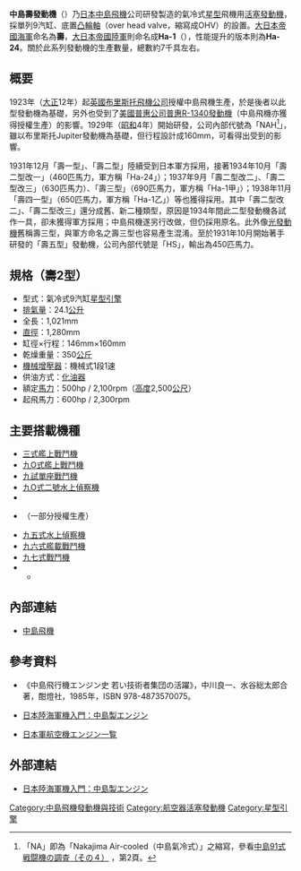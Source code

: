 '''中島壽發動機'''（{{lang-ja|寿〔ことぶき〕エンジン}}）乃[[日本|日本]][[中島飛機|中島飛機]]公司研發製造的氣冷式[[星型引擎|星型]]飛機用[[往复式发动机|活塞發動機]]，採單列9汽缸、底置[[凸輪軸|凸輪軸]]（over head valve，縮寫成OHV）的設置。[[大日本帝國海軍|大日本帝國海軍]]命名為'''壽'''，[[大日本帝國陸軍|大日本帝國陸軍]]則命名成'''Ha-1'''（{{lang-ja|ハ1}}），性能提升的版本則為'''Ha-24'''。關於此系列發動機的生產數量，總數約7千具左右。

== 概要 ==
1923年（[[大正|大正]]12年）起[[英國|英國]][[布里斯托飛機公司|布里斯托飛機公司]]授權中島飛機生產{{link-en|布里斯托Jupiter發動機|Bristol Jupiter}}，於是後者以此型發動機為基礎，另外也受到了[[美國|美國]][[普惠公司|普惠公司]][[普惠R-1340發動機|普惠R-1340發動機]]（中島飛機亦獲得授權生產）的影響。1929年（[[昭和|昭和]]4年）開始研發，公司內部代號為「NAH<ref>「NA」即為「Nakajima Air-cooled（中島氣冷式）」之縮寫，參看{{ja}}[http://www.cit.nihon-u.ac.jp/laboratorydata/kenkyu/publication/journal_a/a40.1.7.pdf 中島91式戦闘機の調査（その４）] {{Wayback|url=http://www.cit.nihon-u.ac.jp/laboratorydata/kenkyu/publication/journal_a/a40.1.7.pdf |date=20140910195833 }}，第2頁。</ref>」，雖以布里斯托Jupiter發動機為基礎，但行程設計成160mm，可看得出受到{{link-en|萊特R-1820發動機|Wright R-1820}}的影響。

1931年12月「壽一型」、「壽二型」陸續受到日本軍方採用，接著1934年10月「壽二型改一」（460匹馬力，軍方稱「Ha-24」）；1937年9月「壽二型改二」、「壽二型改三」（630匹馬力）、「壽三型」（690匹馬力，軍方稱「Ha-1甲」）；1938年11月「壽四一型」（650匹馬力，軍方稱「Ha-1乙」）等也獲得採用。其中「壽二型改二」、「壽二型改三」還分成舊、新二種類型，原因是1934年間此二型發動機各試作一具，卻未獲得軍方採用；中島飛機遂另行改做，但仍採用原名。此外像[[中島光發動機|光發動機]]舊稱壽三型，與軍方命名之壽三型也容易產生混淆。至於1931年10月開始著手研發的「壽五型」發動機，公司內部代號是「HS」，輸出為450匹馬力。

== 規格（壽2型） ==
* 型式：氣冷式9汽缸[[星型引擎|星型引擎]]
* [[排氣量|排氣量]]：24.1[[公升|公升]]
* 全長：1,021mm
* [[直徑|直徑]]：1,280mm
* 缸徑×行程：146mm×160mm
* 乾燥重量：350[[公斤|公斤]]
* [[機械增壓器|機械增壓器]]：機械式1段1速
* 供油方式：[[化油器|化油器]]
* 額定[[馬力|馬力]]：500hp / 2,100rpm（[[高度|高度]]2,500[[公尺|公尺]]）
* 起飛馬力：600hp / 2,300rpm

== 主要搭載機種 ==
* [[三式艦上戰鬥機|三式艦上戰鬥機]]
* [[九O式艦上戰鬥機|九O式艦上戰鬥機]]
* [[九試單座戰鬥機|九試單座戰鬥機]]
* [[九O式二號水上偵察機|九O式二號水上偵察機]]
* {{link-ja|九〇式機上作業練習機|九〇式機上作業練習機}}
* {{link-en|福克Super Universal|Fokker Super Universal}}（一部分授權生產）
* [[九五式水上偵察機|九五式水上偵察機]]
* [[九六式艦載戰鬥機|九六式艦載戰鬥機]]
* [[九七式戰鬥機|九七式戰鬥機]]
* {{link-ja|中島AT-2|中島AT-2}}
** {{link-ja|九七式輸送機|九七式輸送機}}

== 內部連結 ==
* [[中島飛機|中島飛機]]

== 參考資料 ==
* 《中島飛行機エンジン史 若い技術者集団の活躍》，中川良一、水谷総太郎合著，酣燈社，1985年，ISBN 978-4873570075。
* {{ja}}[http://rikukaigunki.nobody.jp/engine/nakajima.html 日本陸海軍機入門：中島製エンジン]{{Wayback|url=http://rikukaigunki.nobody.jp/engine/nakajima.html |date=20141006085618 }}
* {{ja}}[http://www.warbirds.jp/kakuki/sanko/en_japan.htm 日本軍航空機エンジン一覧]{{Wayback|url=http://www.warbirds.jp/kakuki/sanko/en_japan.htm |date=20150705011612 }}
{{reflist}}

== 外部連結 ==
* {{ja}}[http://rikukaigunki.nobody.jp/engine/nakajima.html 日本陸海軍機入門：中島製エンジン]{{Wayback|url=http://rikukaigunki.nobody.jp/engine/nakajima.html |date=20141006085618 }}

[[Category:中島飛機發動機與技術|Category:中島飛機發動機與技術]]
[[Category:航空器活塞發動機|Category:航空器活塞發動機]]
[[Category:星型引擎|Category:星型引擎]]